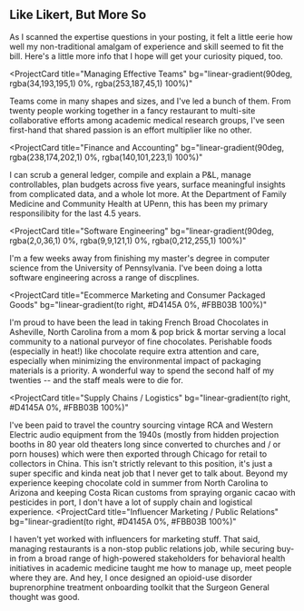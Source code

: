 ## Like Likert, But More So

As I scanned the expertise questions in your posting, it felt a little eerie how well my non-traditional amalgam of experience and skill seemed to fit the bill. Here's a little more info that I hope will get your curiosity piqued, too.

<ProjectCard
  title="Managing Effective Teams"
  bg="linear-gradient(90deg, rgba(34,193,195,1) 0%, rgba(253,187,45,1) 100%)"
>
  Teams come in many shapes and sizes, and I've led a bunch of them. From twenty
  people working together in a fancy restaurant to multi-site collaborative
  efforts among academic medical research groups, I've seen first-hand that
  shared passion is an effort multiplier like no other.
</ProjectCard>

<ProjectCard
  title="Finance and Accounting"
  bg="linear-gradient(90deg, rgba(238,174,202,1) 0%, rgba(140,101,223,1) 100%)"
>
  I can scrub a general ledger, compile and explain a P&L, manage controllables,
  plan budgets across five years, surface meaningful insights from complicated
  data, and a whole lot more. At the Department of Family Medicine and Community
  Health at UPenn, this has been my primary responsilibity for the last 4.5
  years.
</ProjectCard>

<ProjectCard
  title="Software Engineering"
  bg="linear-gradient(90deg, rgba(2,0,36,1) 0%, rgba(9,9,121,1) 0%, rgba(0,212,255,1) 100%)"
>
  I'm a few weeks away from finishing my master's degree in computer science
  from the University of Pennsylvania. I've been doing a lotta software
  engineering across a range of discplines.
</ProjectCard>

<ProjectCard
  title="Ecommerce Marketing and Consumer Packaged Goods"
  bg="linear-gradient(to right, #D4145A 0%, #FBB03B 100%)"
>
  I'm proud to have been the lead in taking French Broad Chocolates in
  Asheville, North Carolina from a mom & pop brick & mortar serving a local
  community to a national purveyor of fine chocolates. Perishable foods
  (especially in heat!) like chocolate require extra attention and care,
  especially when minimizing the environmental impact of packaging materials is
  a priority. A wonderful way to spend the second half of my twenties -- and the
  staff meals were to die for.
</ProjectCard>

<ProjectCard
  title="Supply Chains / Logistics"
  bg="linear-gradient(to right, #D4145A 0%, #FBB03B 100%)"
>
  I've been paid to travel the country sourcing vintage RCA and Western Electric
  audio equipment from the 1940s (mostly from hidden projection booths in 80
  year old theaters long since converted to churches and / or porn houses) which
  were then exported through Chicago for retail to collectors in China. This
  isn't strictly relevant to this position, it's just a super specific and kinda
  neat job that I never get to talk about. Beyond my experience keeping
  chocolate cold in summer from North Carolina to Arizona and keeping Costa
  Rican customs from spraying organic cacao with pesticides in port, I don't
  have a lot of supply chain and logistical experience.
</ProjectCard>
<ProjectCard
  title="Influencer Marketing / Public Relations"
  bg="linear-gradient(to right, #D4145A 0%, #FBB03B 100%)"
>
  I haven't yet worked with influencers for marketing stuff. That said, managing
  restaurants is a non-stop public relations job, while securing buy-in from a
  broad range of high-powered stakeholders for behavioral health initiatives in
  academic medicine taught me how to manage up, meet people where they are. And
  hey, I once designed an opioid-use disorder buprenorphine treatment onboarding
  toolkit that the Surgeon General thought was good.
</ProjectCard>
